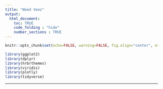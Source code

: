 ---
title: "Weed Veez"
output:
  html_document:
    toc: TRUE
    code_folding : "hide"
    number_sections : TRUE
---

```{r setup, include=FALSE}
knitr::opts_chunk$set(echo=FALSE, warning=FALSE, fig.align="center", error=FALSE)
```


```{r libraries, message=FALSE,eval=TRUE}

library(ggplot2)
library(dplyr)
library(hrbrthemes)
library(viridis)
library(plotly)
library(tidyverse)
```



***


<!-- {r, fig.cap="Figure: Here is a really important caption."} -->

